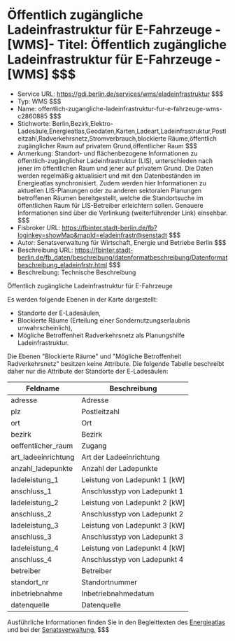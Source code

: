 # Öffentlich zugängliche Ladeinfrastruktur für E-Fahrzeuge - [WMS]- Titel: Öffentlich zugängliche Ladeinfrastruktur für E-Fahrzeuge - [WMS] $$$
- Service URL: https://gdi.berlin.de/services/wms/eladeinfrastruktur $$$
- Typ: WMS $$$
- Name: offentlich-zugangliche-ladeinfrastruktur-fur-e-fahrzeuge-wms-c2860885 $$$
- Stichworte: Berlin,Bezirk,Elektro-Ladesäule,Energieatlas,Geodaten,Karten,Ladeart,Ladeinfrastruktur,Postleitzahl,Radverkehrsnetz,Stromverbrauch,blockierte Räume,öffentlich zugänglicher Raum auf privatem Grund,öffentlicher Raum $$$
- Anmerkung: Standort- und flächenbezogene Informationen zu öffentlich-zugänglicher Ladeinfrastruktur (LIS), unterschieden nach jener im öffentlichen Raum und jener auf privatem Grund. Die Daten werden regelmäßig aktualisiert und mit den Datenbeständen im Energieatlas synchronisiert. Zudem werden hier Informationen zu aktuellen LIS-Planungen oder zu anderen sektoralen Planungen betroffenen Räumen bereitgestellt, welche die Standortsuche im öffentlichen Raum für LIS-Betreiber erleichtern sollen. Genauere Informationen sind über die Verlinkung (weiterführender Link) einsehbar. $$$
- Fisbroker URL: https://fbinter.stadt-berlin.de/fb?loginkey=showMap&mapId=eladeinfrastr@senstadt $$$
- Autor: Senatsverwaltung für Wirtschaft, Energie und Betriebe Berlin $$$
- Beschreibung URL: https://fbinter.stadt-berlin.de/fb_daten/beschreibung/datenformatbeschreibung/Datenformatbeschreibung_eladeinfrstr.html $$$
- Beschreibung: Technische Beschreibung 

Öffentlich zugängliche Ladeinfrastruktur für E-Fahrzeuge

Es werden folgende Ebenen in der Karte dargestellt:

* Standorte der E-Ladesäulen,
* Blockierte Räume (Erteilung einer Sondernutzungserlaubnis unwahrscheinlich),
* Mögliche Betroffenheit Radverkehrsnetz als Planungshilfe Ladeinfrastruktur.

Die Ebenen "Blockierte Räume" und "Mögliche Betroffenheit Radverkehrsnetz" besitzen keine Attribute. Die folgende Tabelle beschreibt daher nur die Attribute der Standorte der E-Ladesäulen:

| **Feldname**         | **Beschreibung**                |
| -------------------- | ------------------------------- |
| adresse              | Adresse                         |
| plz                  | Postleitzahl                    |
| ort                  | Ort                             |
| bezirk               | Bezirk                          |
| oeffentlicher\_raum  | Zugang                          |
| art\_ladeeinrichtung | Art der Ladeeinrichtung         |
| anzahl\_ladepunkte   | Anzahl der Ladepunkte           |
| ladeleistung\_1      | Leistung von Ladepunkt 1 \[kW\] |
| anschluss\_1         | Anschlusstyp von Ladepunkt 1    |
| ladeleistung\_2      | Leistung von Ladepunkt 2 \[kW\] |
| anschluss\_2         | Anschlusstyp von Ladepunkt 2    |
| ladeleistung\_3      | Leistung von Ladepunkt 3 \[kW\] |
| anschluss\_3         | Anschlusstyp von Ladepunkt 3    |
| ladeleistung\_4      | Leistung von Ladepunkt 4 \[kW\] |
| anschluss\_4         | Anschlusstyp von Ladepunkt 4    |
| betreiber            | Betreiber                       |
| standort\_nr         | Standortnummer                  |
| inbetriebnahme       | Inbetriebnahmedatum             |
| datenquelle          | Datenquelle                     |

Ausführliche Informationen finden Sie in den Begleittexten des [Energieatlas](https://energieatlas.berlin.de/?permalink=2jBaE2Qb) und bei der [Senatsverwaltung.](https://www.berlin.de/sen/uvk/verkehr/verkehrsplanung/elektromobilitaet/ladeinfrastruktur-im-oeffentlichen-raum/informationen-fuer-dritte-betreiber/) $$$

